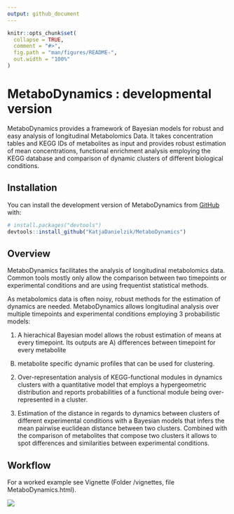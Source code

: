 ```yaml
---
output: github_document
---
```


<!-- README.md is generated from README.Rmd. Please edit that file -->

```r
knitr::opts_chunk$set(
  collapse = TRUE,
  comment = "#>",
  fig.path = "man/figures/README-",
  out.width = "100%"
)
```

# MetaboDynamics : developmental version

<!-- badges: start -->
<!-- badges: end -->

MetaboDynamics provides a framework of Bayesian models for robust and easy
analysis of longitudinal Metabolomics Data. It takes concentration tables and 
KEGG IDs of metabolites as input and provides robust estimation of mean 
concentrations, functional enrichment analysis employing the KEGG database and 
comparison of dynamic clusters of different biological conditions.

## Installation

You can install the development version of MetaboDynamics from [GitHub](https://github.com/) with:

``` r
# install.packages("devtools")
devtools::install_github("KatjaDanielzik/MetaboDynamics")
```

## Overview
MetaboDynamics facilitates the analysis of longitudinal metabolomics
data. Common tools mostly only allow the comparison between two timepoints or
experimental conditions and are using frequentist statistical methods. 

As metabolomics data is often noisy, robust methods for the estimation of 
dynamics are needed. 
MetaboDynamics allows longitudinal analysis over multiple timepoints and
experimental conditions employing 3 probabilistic models:

1) A hierachical Bayesian model allows the robust estimation of means at every
timepoint. Its outputs are A) differences between timepoint for every metabolite
B) metabolite specific dynamic profiles that can be used for clustering.

2) Over-representation analysis of KEGG-functional modules in dynamics clusters
with a quantitative model that employs a hypergeometric distribution and reports
probabilities of a functional module being over-represented in a cluster.

3) Estimation of the distance in regards to dynamics between clusters of different
experimental conditions with a Bayesian models that infers the mean pairwise
euclidean distance between two clusters. Combined with the comparison of metabolites
that compose two clusters it allows to spot differences and similarities between
experimental conditions. 


## Workflow

For a worked example see Vignette (Folder /vignettes, file MetaboDynamics.html).

![](man/figures/README-MetaboDynamics_pitch.png)

